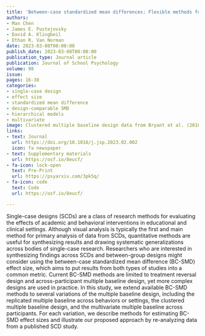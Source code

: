 ```yaml
---
title: 'Between-case standardized mean differences: Flexible methods for single-case designs'
authors:
- Man Chen
- James E. Pustejovsky
- David A. Klingbeil
- Ethan R. Van Norman
date: 2023-03-08T00:00:00
publish_date: 2023-03-08T00:00:00
publication_type: Journal article
publication: Journal of School Psychology
volume: 98
issue: 
pages: 16-38
categories:
- single-case design
- effect size
- standardized mean difference
- design-comparable SMD
- hierarchical models
- multivariate
image: Clustered multiple baseline design data from Bryant et al. (2018)
links:
- text: Journal
  url: https://doi.org/10.1016/j.jsp.2023.02.002
  icon: fa newspaper
- text: Supplementary materials
  url: https://osf.io/8eucf/
- fa-icon: lock-open
  text: Pre-Print
  url: https://psyarxiv.com/3pk5q/
- fa-icon: code
  text: Code
  url: https://osf.io/8eucf/

---
```



Single-case designs (SCDs) are a class of research methods for evaluating the effects of academic and behavioral interventions in educational and clinical settings. Although visual analysis is typically the first and main method for primary analysis of data from SCDs, quantitative methods are useful for synthesizing results and drawing systematic generalizations across bodies of single-case research. Researchers who are interested in synthesizing findings across SCDs and between-group designs might consider using the between-case standardized mean difference (BC-SMD) effect size, which aims to put results from both types of studies into a common metric. Current BC-SMD methods are limited to treatment reversal design and across-participant multiple baseline design, yet more complex designs are used in practice. In this study, we extend available BC-SMD methods to several variations of the multiple baseline design, including the replicated multiple baseline across behaviors or settings, the clustered multiple baseline design, and the multivariate multiple baseline across participants. For each variation, we describe methods for estimating BC-SMD effect sizes and illustrate our proposed approach by re-analyzing data from a published SCD study.

